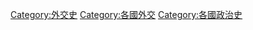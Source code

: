 {{Categories by country|nocat}}

[[Category:外交史|Category:外交史]]
[[Category:各國外交|Category:各國外交]]
[[Category:各國政治史|Category:各國政治史]]